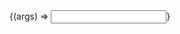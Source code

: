 
<Meta title="Components/Input" component={Input} />

<Canvas>
  <Story
    name="Default"
    args={{
      id: 'testform',
      placeholder: 'John Doe',
    }}
  >
    {(args) => <Input {...args} />}
  </Story>
</Canvas>

<ArgsTable story="Default" />
